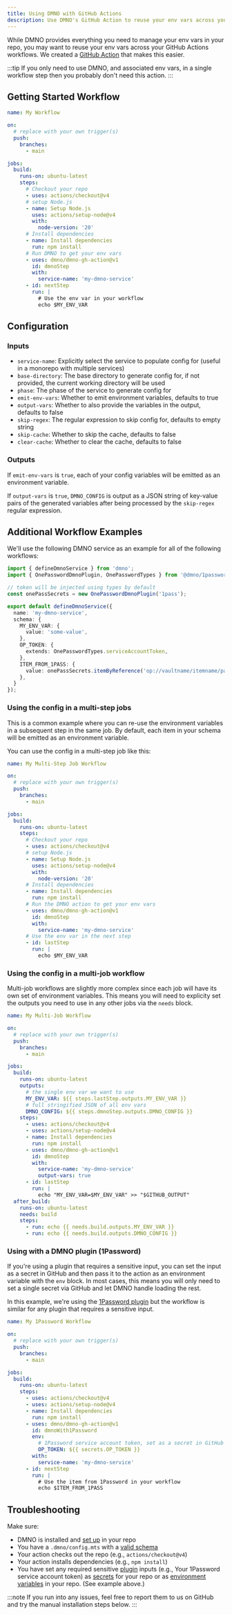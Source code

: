 ```yaml
---
title: Using DMNO with GitHub Actions
description: Use DMNO's GitHub Action to reuse your env vars across your GitHub Actions workflows
---
```



While DMNO provides everything you need to manage your env vars in your repo, you may want to reuse your env vars across your GitHub Actions workflows. We created a [GitHub Action](https://github.com/marketplace/actions/dmno-secrets-and-config) that makes this easier.

:::tip
If you only need to use DMNO, and associated env vars, in a single workflow step then you probably don't need this action.
:::

## Getting Started Workflow

```yaml title='.github/workflows/my-workflow.yml'
name: My Workflow

on:
  # replace with your own trigger(s)
  push:
    branches:
      - main

jobs:
  build:
    runs-on: ubuntu-latest
    steps:
      # Checkout your repo 
      - uses: actions/checkout@v4
      # setup Node.js
      - name: Setup Node.js
        uses: actions/setup-node@v4
        with:
          node-version: '20'
      # Install dependencies
      - name: Install dependencies
        run: npm install
      # Run DMNO to get your env vars
      - uses: dmno/dmno-gh-action@v1
        id: dmnoStep
        with:
          service-name: 'my-dmno-service'
      - id: nextStep
        run: |
          # Use the env var in your workflow
          echo $MY_ENV_VAR

```

## Configuration

### Inputs

- `service-name`: Explicitly select the service to populate config for (useful
  in a monorepo with multiple services)
- `base-directory`: The base directory to generate config for, if not provided,
  the current working directory will be used
- `phase`: The phase of the service to generate config for
- `emit-env-vars`: Whether to emit environment variables, defaults to true
- `output-vars`: Whether to also provide the variables in the output, defaults
  to false
- `skip-regex`: The regular expression to skip config for, defaults to empty
  string
- `skip-cache`: Whether to skip the cache, defaults to false
- `clear-cache`: Whether to clear the cache, defaults to false

### Outputs

If `emit-env-vars` is `true`, each of your config variables will be emitted as
an environment variable.

If `output-vars` is `true`, `DMNO_CONFIG` is output as a JSON string of
key-value pairs of the generated variables after being processed by the
`skip-regex` regular expression.

## Additional Workflow Examples

We'll use the following DMNO service as an example for all of the following workflows:

```typescript title='.dmno/config.mts'
import { defineDmnoService } from 'dmno';
import { OnePasswordDmnoPlugin, OnePasswordTypes } from '@dmno/1password-plugin';

// token will be injected using types by default
const onePassSecrets = new OnePasswordDmnoPlugin('1pass');

export default defineDmnoService({
  name: 'my-dmno-service',
  schema: {
    MY_ENV_VAR: {
      value: 'some-value',
    },
    OP_TOKEN: {
      extends: OnePasswordTypes.serviceAccountToken,
    },
    ITEM_FROM_1PASS: {
      value: onePassSecrets.itemByReference('op://vaultname/itemname/path'),
    },
  }
});
```

### Using the config in a multi-step jobs

This is a common example where you can re-use the environment variables in a subsequent step in the same job. By default, each item in your schema will be emitted as an environment variable.

You can use the config in a multi-step job like this:

```yaml title='.github/workflows/my-multi-step-job.yml'
name: My Multi-Step Job Workflow

on:
  # replace with your own trigger(s)
  push:
    branches:
      - main

jobs:
  build:
    runs-on: ubuntu-latest
    steps:
      # Checkout your repo 
      - uses: actions/checkout@v4
      # setup Node.js
      - name: Setup Node.js
        uses: actions/setup-node@v4
        with:
          node-version: '20'
      # Install dependencies
      - name: Install dependencies
        run: npm install
      # Run the DMNO action to get your env vars
      - uses: dmno/dmno-gh-action@v1
        id: dmnoStep
        with:
          service-name: 'my-dmno-service'
      # Use the env var in the next step
      - id: lastStep
        run: |
          echo $MY_ENV_VAR
```

### Using the config in a multi-job workflow

Multi-job workflows are slightly more complex since each job will have its own set of environment variables. This means you will need to explicity set the outputs you need to use in any other jobs via the `needs` block. 

```yaml title='.github/workflows/my-multi-job-workflow.yml'
name: My Multi-Job Workflow

on:
  # replace with your own trigger(s)
  push:
    branches:
      - main

jobs:
  build:
    runs-on: ubuntu-latest
    outputs:
      # the single env var we want to use
      MY_ENV_VAR: ${{ steps.lastStep.outputs.MY_ENV_VAR }}
      # full stringified JSON of all env vars
      DMNO_CONFIG: ${{ steps.dmnoStep.outputs.DMNO_CONFIG }}
    steps:
      - uses: actions/checkout@v4
      - uses: actions/setup-node@v4
      - name: Install dependencies
        run: npm install
      - uses: dmno/dmno-gh-action@v1
        id: dmnoStep
        with:
          service-name: 'my-dmno-service'
          output-vars: true
      - id: lastStep
        run: |
          echo "MY_ENV_VAR=$MY_ENV_VAR" >> "$GITHUB_OUTPUT"
  after_build:
    runs-on: ubuntu-latest
    needs: build
    steps:
      - run: echo {{ needs.build.outputs.MY_ENV_VAR }}
      - run: echo {{ needs.build.outputs.DMNO_CONFIG }}
```

### Using with a DMNO plugin (1Password)

If you're using a plugin that requires a sensitive input, you can set the input as a secret in GitHub and then pass it to the action as an environment variable with the `env` block. In most cases, this means you will only need to set a single secret via GitHub and let DMNO handle loading the rest. 

In this example, we're using the [1Password plugin](/docs/plugins/overview/) but the workflow is similar for any plugin that requires a sensitive input.

```yaml title='.github/workflows/my-1password-workflow.yml'
name: My 1Password Workflow

on:
  # replace with your own trigger(s)
  push:
    branches:
      - main

jobs:
  build:
    runs-on: ubuntu-latest
    steps:
      - uses: actions/checkout@v4
      - uses: actions/setup-node@v4
      - name: Install dependencies
        run: npm install
      - uses: dmno/dmno-gh-action@v1
        id: dmnoWith1Password
        env:
          # 1Password service account token, set as a secret in GitHub
          OP_TOKEN: ${{ secrets.OP_TOKEN }}
        with:
          service-name: 'my-dmno-service'
      - id: nextStep
        run: |
          # Use the item from 1Password in your workflow
          echo $ITEM_FROM_1PASS
```



## Troubleshooting

Make sure: 

- DMNO is installed and [set up](/docs/get-started/quickstart/) in your repo
- You have a `.dmno/config.mts` with a [valid schema](/docs/guides/schema/)
- Your action checks out the repo (e.g., `actions/checkout@v4`)
- Your action installs dependencies (e.g., `npm install`)
- You have set any required sensitive [plugin](/docs/plugins/overview/) inputs (e.g., Your 1Password service account token) as [secrets](https://docs.github.com/en/actions/security-for-github-actions/security-guides/using-secrets-in-github-actions) for your repo or as [environment variables](https://docs.github.com/en/actions/security-for-github-actions/security-guides/security-for-github-actions#using-environment-variables-in-your-workflow) in your repo. (See example above.)

:::note
If you run into any issues, feel free to <BugReportLink label='integrations/astro'>report them to us on GitHub</BugReportLink> and try the manual installation steps below.
:::

